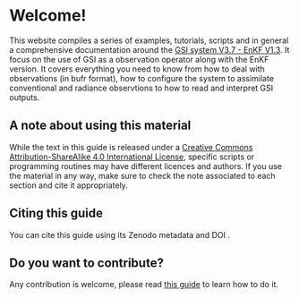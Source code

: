 # Welcome!

This website compiles a series of examples, tutorials, scripts and in general a comprehensive documentation around the [GSI system V3.7 - EnKF V1.3](https://dtcenter.org/community-code/gridpoint-statistical-interpolation-gsi). It focus on the use of GSI as a observation operator along with the EnKF version. It covers everything you need to know from how to deal with observations (in bufr format), how to configure the system to assimilate conventional and radiance observtions to how to read and interpret GSI outputs.

## A note about using this material

While the text in this guide is released under a [Creative Commons Attribution-ShareAlike 4.0 International License](https://creativecommons.org/licenses/by-sa/4.0/), specific scripts or programming routines may have different licences and authors. If you use the material in any way, make sure to check the note associated to each section and cite it appropriately.

## Citing this guide

You can cite this guide using its Zenodo metadata and DOI <TBD>.

## Do you want to contribute?

Any contribution is welcome, please read [this guide](contribute.qmd) to learn how to do it.
